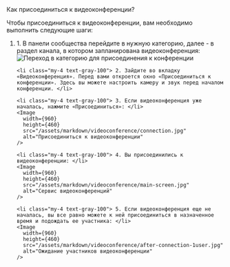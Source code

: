 
<AnchorHeading type="h1" id="join-videoconference">
  Как присоединиться к видеоконференции?
</AnchorHeading>

Чтобы присоединиться к видеоконференции, вам необходимо выполнить следующие шаги:

<ol>
    <li class="my-4 text-gray-100"> 1. В панели сообщества перейдите в нужную категорию, далее - в раздел канала, в котором запланирована видеоконференция: </li>
    <Image
      width={399}
      height={320}
      src="/assets/markdown/videoconference/choose-category.jpg"
      alt="Переход в категорию для присоединения к конференции"
    />

    <li class="my-4 text-gray-100"> 2. Зайдите во вкладку «Видеоконференция». Перед вами откроется окно «Присоединиться к конференции». Здесь вы можете настроить камеру и звук перед началом конференции. </li>

    <li class="my-4 text-gray-100"> 3. Если видеоконференция уже началась, нажмите «Присоединиться»: </li>
    <Image
      width={960}
      height={460}
      src="/assets/markdown/videoconference/connection.jpg"
      alt="Присоединиться к видеоконференции"
    />

    <li class="my-4 text-gray-100"> 4. Вы присоединились к видеоконференции: </li>
    <Image
      width={960}
      height={460}
      src="/assets/markdown/videoconference/main-screen.jpg"
      alt="Сервис видеоконференций"
    />

    <li class="my-4 text-gray-100"> 5. Если видеоконференция еще не началась, вы все равно можете к ней присоединиться в назначенное время и подождать ее участника: </li>
    <Image
      width={960}
      height={460}
      src="/assets/markdown/videoconference/after-connection-1user.jpg"
      alt="Ожидание участников видеоконференции"
    />
</ol>
